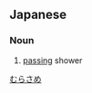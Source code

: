 ==Japanese==
{{ja-kanjitab|むら|さめ|yomi=kun}}

===Noun===
{{ja-noun|むらさめ}}

# [[passing]] shower

[[Category:ja:Rain|むらさめ]]